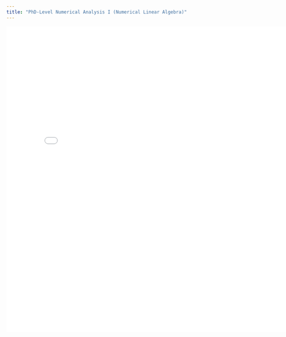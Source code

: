 ```yaml
---
title: "PhD-Level Numerical Analysis I (Numerical Linear Algebra)"
---
```


<embed src="pdf/PhD Numerical Analysis I.pdf" width="800px" height="800px" />
